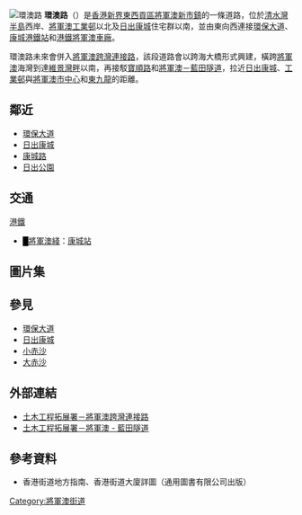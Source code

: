 {{Infobox Hong Kong Road
|中文街道名稱 = 環澳路
|英文街道名稱 = Wan O Road
|圖片         = Image:Wan O Road 2010.JPG
|圖片說明     = 環澳路鄰近[[日出康城|日出康城]][[領都|領都]]路段
|路段總長度   = 175m
|車速限制     = 
|行車線數量   = 雙程
|所在地區     = [[香港|香港]][[新界東|新界東]][[西貢區|西貢區]][[小赤沙|小赤沙]]
|起點         = [[環保大道|環保大道]]
|終點         = [[日出康城|日出康城]]南部
|道路命名日期 = 2003年2月14日
|命名文件    = 2003年2月14日第935號[[香港政府憲報|憲報]]
|通車日期 = 2000年代初期
|舊有名稱 = D9路<ref>{{Cite web |url=https://www.legco.gov.hk/yr17-18/chinese/fc/pwsc/papers/p18-11c.pdf |title=將軍澳跨灣連接路 - 建造工程 |accessdate=2019-01-16 |date=2018-05-09 |publisher=香港立法會工務小組委員會 |archive-date=2019-10-31 |archive-url=https://web.archive.org/web/20191031183939/https://www.legco.gov.hk/yr17-18/chinese/fc/pwsc/papers/p18-11c.pdf |dead-url=no }}</ref>
}}
[[File:Wan_O_Road_2011.jpg|環澳路]]
'''環澳路'''（{{lang-en|'''Wan O Road'''}}）是[[香港|香港]][[新界東|新界東]][[西貢區|西貢區]][[將軍澳新市鎮|將軍澳新市鎮]]的一條道路，位於[[清水灣半島|清水灣半島]]西岸、[[將軍澳工業邨|將軍澳工業邨]]以北及[[日出康城|日出康城]]住宅群以南，並由東向西連接[[環保大道|環保大道]]、[[康城站_(香港)|康城港鐵站]]和[[港鐵|港鐵]][[港鐵將軍澳車廠|將軍澳車廠]]。

環澳路未來會併入[[將軍澳跨灣連接路|將軍澳跨灣連接路]]，該段道路會以跨海大橋形式興建，橫跨[[將軍澳|將軍澳]]海灣到達[[維景灣畔|維景灣畔]]以南，再接駁[[寶順路|寶順路]]和[[將軍澳－藍田隧道|將軍澳－藍田隧道]]，拉近[[日出康城|日出康城]]、[[將軍澳工業邨|工業邨]]與[[將軍澳市中心|將軍澳市中心]]和[[東九龍|東九龍]]的距離。

==鄰近==
* [[環保大道|環保大道]]
* [[日出康城|日出康城]]
* [[康城路|康城路]]
* [[日出公園|日出公園]]

== 交通 ==
;[[港鐵|港鐵]]
* <font color="{{將軍澳綫色彩}}">█</font>[[將軍澳綫|將軍澳綫]]：[[康城站_(香港)|康城站]]

==圖片集==
{{gallery | width = 200
|File:LOHAS Park Station 2010.jpg|港鐵康城站
|File:LOHAS Park 2013.JPG|日出康城
}}

==參見==
*[[環保大道|環保大道]]
*[[日出康城|日出康城]]
*[[小赤沙|小赤沙]]
*[[大赤沙|大赤沙]]

==外部連結==
*[https://web.archive.org/web/20100214153624/http://www.cbl-tko.hk/chi/index.html 土木工程拓展署－將軍澳跨灣連接路]
*[https://web.archive.org/web/20100701164205/http://www.tko-ltt.hk/tchin/index_homec.html 土木工程拓展署－將軍澳 - 藍田隧道]

== 參考資料 ==
{{reflist}}
* 香港街道地方指南、香港街道大廈詳圖（通用圖書有限公司出版）

{{Commonscat|Wan O Road|環澳路}}

[[Category:將軍澳街道|Category:將軍澳街道]]
